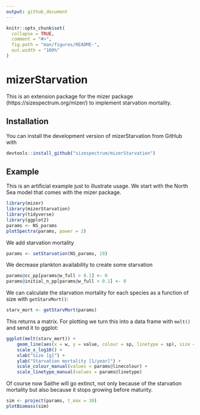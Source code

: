 ```yaml
---
output: github_document
---
```


<!-- README.md is generated from README.Rmd. Please edit that file -->

```r
knitr::opts_chunk$set(
  collapse = TRUE,
  comment = "#>",
  fig.path = "man/figures/README-",
  out.width = "100%"
)
```

# mizerStarvation

<!-- badges: start -->
<!-- badges: end -->

This is an extension package for the mizer package
(https://sizespectrum.org/mizer/) to implement starvation mortality.

## Installation

<!--
You can install the released version of mizerStarvation from [CRAN](https://CRAN.R-project.org) with: 

``` r 
install.packages("mizerStarvation") 
```
-->

You can install the development version of mizerStarvation from GitHub
with
``` r
devtools::install_github("sizespectrum/mizerStarvation")
```

## Example

This is an artificial example just to illustrate usage. We start with the
North Sea model that comes with the mizer package.

```r
library(mizer)
library(mizerStarvation)
library(tidyverse)
library(ggplot2)
params <- NS_params
plotSpectra(params, power = 2)
```

We add starvation mortality
```r
params <- setStarvation(NS_params, 10)
```

We decrease plankton availability to create some starvation
```r
params@cc_pp[params@w_full > 0.1] <- 0
params@initial_n_pp[params@w_full > 0.1] <- 0
```

We can calculate the starvation mortality for each species as a function of
size with `getStarvMort()`:
```r
starv_mort <- getStarvMort(params)
```
This returns a matrix. For plotting we turn this into a data frame with `melt()`
and send it to ggplot:
```r
ggplot(melt(starv_mort)) +
    geom_line(aes(x = w, y = value, colour = sp, linetype = sp), size = 1) +
    scale_x_log10() +
    xlab("Size [g]") +
    ylab("Starvation mortality [1/year]") +
    scale_colour_manual(values = params@linecolour) +
    scale_linetype_manual(values = params@linetype)
```

Of course now Saithe will go extinct, not only because of the starvation
mortality but also because it stops growing before maturity.
```r
sim <- project(params, t_max = 30)
plotBiomass(sim)
```

